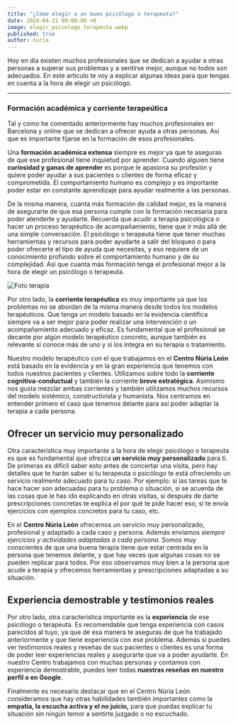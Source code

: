 ```yaml
---
title: "¿Cómo elegir a un buen psicólogo o terapeuta?"
date: 2024-04-21 00:00:00 +0
image: elegir_psicologo_terapeuta.webp
published: true
author: nuria
---
```


Hoy en día existen muchos profesionales que se dedican a ayudar a otras personas a superar sus problemas y a sentirse mejor, aunque no todos son adecuados. En este artículo te voy a explicar algunas ideas para que tengas en cuenta a la hora de elegir un psicólogo.

---

### Formación académica y corriente terapeútica

Tal y como he comentado anteriormente hay muchos profesionales en Barcelona y online que se dedican a ofrecer ayuda a otras personas. Así que es importante fijarse en la formación de esos profesionales.

Una **formación académica extensa** siempre es mejor ya que te aseguras de que ese profesional tiene inquietud por aprender. Cuando alguien tiene **curiosidad y ganas de aprender** es porque le apasiona su profesión y quiere poder ayudar a sus pacientes o clientes de forma eficaz y comprometida. El comportamiento humano es complejo y es importante poder estar en constante aprendizaje para ayudar realmente a las personas.

De la misma manera, cuanta más formación de calidad mejor, es la manera de asegurarte de que esa persona cumple con la formación necesaria para poder atenderte y ayudarte. Recuerda que acudir a terapia psicológica o hacer un proceso terapéutico de acompañamiento, tiene que ir más allá de una simple conversación. El psicólogo o terapeuta tiene que tener muchas herramientas y recursos para poder ayudarte a salir del bloqueo o para poder ofrecerte el tipo de ayuda que necesitas, y eso requiere de un conocimiento profundo sobre el comportamiento humano y de su complejidad. Así que cuanta más formación tenga el profesional mejor a la hora de elegir un psicólogo o terapeuta.

![Foto terapia](psicologo_terapeuta.jpg)

Por otro lado, la **corriente terapéutica** es muy importante ya que los problemas no se abordan de la misma manera desde todos los modelos terapéuticos. Que tenga un modelo basado en la evidencia científica siempre va a ser mejor para poder realizar una intervención o un acompañamiento adecuado y eficaz. Es fundamental que el profesional se decante por algún modelo terapéutico concreto, aunque también es relevante si conoce más de uno y si los integra en su terapia o tratamiento.

Nuestro modelo terapéutico con el que trabajamos en el **Centro Núria León** está basado en la evidencia y en la gran experiencia que tenemos con todos nuestros pacientes y clientes. Utilizamos sobre todo la **corriente cognitiva-conductual** y también la corriente **breve estratégica**. Asimismo nos gusta mezclar ambas corrientes y también utilizamos muchos recursos del modelo sistémico, constructivista y humanista. Nos centramos en entender primero el caso que tenemos delante para así poder adaptar la terapia a cada persona.

## Ofrecer un servicio muy personalizado

Otra característica muy importante a la hora de elegir psicólogo o terapeuta es que es fundamental que ofrezca **un servicio muy personalizado** para ti. De primeras es difícil saber esto antes de concertar una visita, pero hay detalles que te harán saber si tu terapeuta o psicólogo te está ofreciendo un servicio realmente adecuado para tu caso. Por ejemplo: si las tareas que te hace hacer son adecuadas para tu problema o situación, si se acuerda de las cosas que le has ido explicando en otras visitas, si después de darte prescripciones concretas te explica el por qué te pide hacer eso, si te envía ejercicios con ejemplos concretos para tu caso, etc.

En el **Centro Núria León** ofrecemos un servicio muy personalizado, profesional y adaptado a cada caso y persona. Además enviamos _siempre ejercicios y actividades adaptadas a cada persona._ Somos muy conscientes de que una buena terapia tiene que estar centrada en la persona que tenemos delante, y que hay veces que algunas cosas no se pueden replicar para todos. Por eso observamos muy bien a la persona que acude a terapia y ofrecemos herramientas y prescripciones adaptadas a su situación.

## Experiencia demostrable y testimonios reales

Por otro lado, otra característica importante es la **experiencia** de ese psicólogo o terapeuta. Es recomendable que tenga experiencia con casos parecidos al tuyo, ya que de esa manera te aseguras de que ha trabajado anteriormente y que tiene experiencia con ese problema. Además si puedes ver testimonios reales y reseñas de sus pacientes o clientes es una forma de poder leer experiencias reales y asegurarte que va a poder ayudarte. En nuestro Centro trabajamos con muchas personas y contamos con experiencia demostrable, puedes leer todas **nuestras reseñas en nuestro perfil o en Google**.

Finalmente es necesario destacar que en el Centro Núria León consideramos que hay otras habilidades también importantes como la **empatía, la escucha activa y el no juicio,** para que puedas explicar tu situación sin ningún temor a sentirte juzgado o no escuchado.
